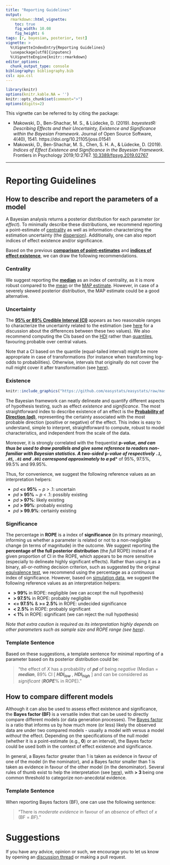 ```yaml
---
title: "Reporting Guidelines"
output: 
  rmarkdown::html_vignette:
    toc: true
    fig_width: 10.08
    fig_height: 6
tags: [r, bayesian, posterior, test]
vignette: >
  %\VignetteIndexEntry{Reporting Guidelines}
  \usepackage[utf8]{inputenc}
  %\VignetteEngine{knitr::rmarkdown}
editor_options: 
  chunk_output_type: console
bibliography: bibliography.bib
csl: apa.csl
---
```


```r
library(knitr)
options(knitr.kable.NA = '')
knitr::opts_chunk$set(comment=">")
options(digits=2)
```


This vignette can be referred to by citing the package:

- Makowski, D., Ben-Shachar, M. S., \& Lüdecke, D. (2019). *bayestestR: Describing Effects and their Uncertainty, Existence and Significance within the Bayesian Framework*. Journal of Open Source Software, 4(40), 1541. https://doi.org/10.21105/joss.01541
- Makowski, D., Ben-Shachar, M. S., Chen, S. H. A., \& Lüdecke, D. (2019). *Indices of Effect Existence and Significance in the Bayesian Framework*. Frontiers in Psychology 2019;10:2767. [10.3389/fpsyg.2019.02767](https://doi.org/10.3389/fpsyg.2019.02767)

---

# Reporting Guidelines

## How to describe and report the parameters of a model

A Bayesian analysis returns a posterior distribution for each parameter (or
*effect*). To minimally describe these distributions, we recommend reporting a
point-estimate of [centrality](https://en.wikipedia.org/wiki/Central_tendency)
as well as information characterizing the estimation uncertainty (the
[dispersion](https://en.wikipedia.org/wiki/Statistical_dispersion)).
Additionally, one can also report indices of effect existence and/or
significance.

Based on the previous [**comparison of point-estimates**](https://easystats.github.io/bayestestR/articles/indicesEstimationComparison.html)
and [**indices of effect existence**](https://www.frontiersin.org/articles/10.3389/fpsyg.2019.02767/full),
we can draw the following recommendations.

### **Centrality**

We suggest reporting the
[**median**](https://easystats.github.io/bayestestR/reference/point_estimate.html)
as an index of centrality, as it is more robust compared to the
[mean](https://easystats.github.io/bayestestR/reference/point_estimate.html) or
the [MAP
estimate](https://easystats.github.io/bayestestR/reference/map_estimate.html).
However, in case of a severely skewed posterior distribution, the MAP estimate
could be a good alternative.
 

### **Uncertainty** 

The [**95\% or 89\% Credible Interval (CI)**](https://easystats.github.io/bayestestR/articles/credible_interval.html)
appears as two reasonable ranges to characterize the uncertainty related to the
estimation (see [here](https://easystats.github.io/bayestestR/articles/credible_interval.html) for a discussion about the differences between these two values). We also recommend computing the CIs based on the [HDI](https://easystats.github.io/bayestestR/reference/hdi.html) rather than [quantiles](https://easystats.github.io/bayestestR/reference/ci.html), favouring
probable over central values.

Note that a CI based on the quantile (equal-tailed interval) might be more
appropriate in case of transformations (for instance when transforming log-odds
to probabilities). Otherwise, intervals that originally do not cover the null
might cover it after transformation (see
[here](https://easystats.github.io/bayestestR/articles/credible_interval.html#different-types-of-cis)).


### **Existence** 

```r
knitr::include_graphics("https://github.com/easystats/easystats/raw/master/man/figures/bayestestR/watto.jpg")
```

The Bayesian framework can neatly delineate and quantify different aspects of
hypothesis testing, such as effect *existence* and *significance*. The most
straightforward index to describe existence of an effect is the [**Probability of Direction (pd)**](https://easystats.github.io/bayestestR/articles/probability_of_direction.html),
representing the certainty associated with the most probable direction (positive
or negative) of the effect. This index is easy to understand, simple to
interpret, straightforward to compute, robust to model characteristics, and
independent from the scale of the data.

Moreover, it is strongly correlated with the frequentist **p*-value**, and can
thus be used to draw parallels and give some reference to readers non-familiar
with Bayesian statistics. A **two-sided *p*-value** of respectively `.1`, `.05`,
`.01` and `.001` correspond approximately to a ***pd*** of 95\%, 97.5\%,
99.5\% and 99.95\%. 

Thus, for convenience, we suggest the following reference values as an
interpretation helpers:

  - *pd* **\<= 95\%** ~ *p* \> .1: uncertain
  - *pd* **\> 95\%** ~ *p* \< .1: possibly existing
  - *pd* **\> 97\%**: likely existing
  - *pd* **\> 99\%**: probably existing
  - *pd* **\> 99.9\%**: certainly existing

### **Significance** 

The percentage in **ROPE** is a index of **significance** (in its primary
meaning), informing us whether a parameter is related or not to a
non-negligible change (in terms of magnitude) in the outcome. We suggest
reporting the **percentage of the full posterior distribution** (the *full*
ROPE) instead of a given proportion of CI in the ROPE, which appears to be more
sensitive (especially to delineate highly significant effects). Rather than
using it as a binary, all-or-nothing decision criterion, such as suggested by
the original [equivalence test](https://easystats.github.io/bayestestR/articles/region_of_practical_equivalence.html#equivalence-test),
we recommend using the percentage as a *continuous* index of significance.
However, based on [simulation data](https://www.frontiersin.org/articles/10.3389/fpsyg.2019.02767/full), we
suggest the following reference values as an interpretation helpers:


  - **\> 99\%** in ROPE: negligible (we can accept the null hypothesis)
  - **\> 97.5\%** in ROPE: probably negligible
  - **\<= 97.5\%** \& **\>= 2.5\%** in ROPE: undecided significance
  - **\< 2.5\%** in ROPE: probably significant
  - **\< 1\%** in ROPE: significant (we can reject the null hypothesis)


*Note that extra caution is required as its interpretation highly depends on other parameters such as sample size and ROPE range (see [here](https://easystats.github.io/bayestestR/articles/region_of_practical_equivalence.html#sensitivity-to-parameters-scale))*.


### **Template Sentence** 

Based on these suggestions, a template sentence for minimal reporting of a
parameter based on its posterior distribution could be:

> "the effect of *X* has a probability of ***pd*** of being *negative* (Median =
***median***, 89\% CI [ ***HDI<sub>low</sub>*** , ***HDI<sub>high</sub>*** ] and
can be considered as *significant* (***ROPE***\% in ROPE)."

## How to compare different models

Although it can also be used to assess effect existence and significance, the
**Bayes factor (BF)** is a versatile index that can be used to directly compare
different models (or data generation processes). The [Bayes factor](https://easystats.github.io/bayestestR/articles/bayes_factors.html) is a
ratio that informs us by how much more (or less) likely the observed data are
under two compared models - usually a model *with* versus a model *without* the
effect. Depending on the specifications of the null model (whether it is a
point-estimate (e.g., **0**) or an interval), the Bayes factor could be used
both in the context of effect existence and significance.

In general, a Bayes factor greater than 1 is taken as evidence in favour of one
of the model (in the nominator), and a Bayes factor smaller than 1 is taken as
evidence in favour of the other model (in the denominator). Several rules of
thumb exist to help the interpretation (see
[here](https://easystats.github.io/effectsize/reference/interpret_bf.html)),
with **\> 3** being one common threshold to categorize non-anecdotal evidence.
 

### **Template Sentence** 

When reporting Bayes factors (BF), one can use the following sentence: 

> "There is *moderate evidence* in favour of an *absence* of effect of *x* (BF = *BF*)."

# Suggestions

If you have any advice, opinion or such, we encourage you to let us know by
opening an [discussion thread](https://github.com/easystats/bayestestR/issues)
or making a pull request.
